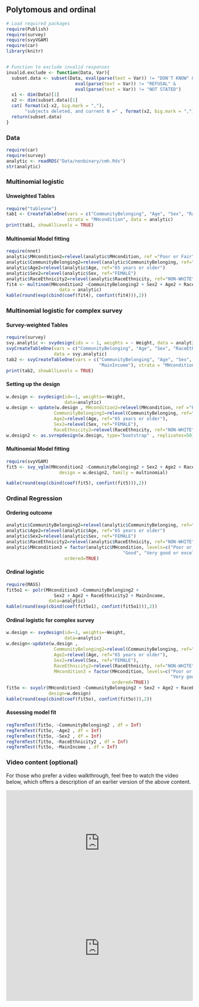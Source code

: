 ## Polytomous and ordinal {.unnumbered}

```r
# Load required packages
require(Publish)
require(survey)
require(svyVGAM)
require(car)
library(knitr)


# Function to exclude invalid responses
invalid.exclude <- function(Data, Var){
  subset.data <- subset(Data, eval(parse(text = Var)) != "DON'T KNOW" & 
                          eval(parse(text = Var)) != "REFUSAL" & 
                          eval(parse(text = Var)) != "NOT STATED")
  x1 <- dim(Data)[1]
  x2 <- dim(subset.data)[1]
  cat( format(x1-x2, big.mark = ","),
       "subjects deleted, and current N =" , format(x2, big.mark = ",") , "\n")
  return(subset.data)
}
```

### Data

```r
require(car)
require(survey)
analytic <- readRDS("Data/nonbinary/cmh.Rds")
str(analytic)
```

### Multinomial logistic

#### Unweighted Tables

```r
require("tableone")
tab1 <- CreateTableOne(vars = c("CommunityBelonging", "Age", "Sex", "RaceEthnicity", "MainIncome"),
                       strata = "MHcondition", data = analytic)
print(tab1, showAllLevels = TRUE)
```

#### Multinomial Model fitting

```r
require(nnet)
analytic$MHcondition2=relevel(analytic$MHcondition, ref ="Poor or Fair")
analytic$CommunityBelonging2=relevel(analytic$CommunityBelonging, ref="VERY WEAK")
analytic$Age2=relevel(analytic$Age, ref="65 years or older")
analytic$Sex2=relevel(analytic$Sex, ref="FEMALE")
analytic$RaceEthnicity2=relevel(analytic$RaceEthnicity, ref="NON-WHITE")
fit4 <- multinom(MHcondition2 ~CommunityBelonging2 + Sex2 + Age2 + RaceEthnicity2 + MainIncome, 
                    data = analytic)
kable(round(exp(cbind(coef(fit4), confint(fit4))),2))
```

### Multinomial logistic for complex survey

#### Survey-weighted Tables

```r
require(survey)
svy.analytic <- svydesign(ids = ~ 1, weights = ~ Weight, data = analytic)
svyCreateTableOne(vars = c("CommunityBelonging", "Age", "Sex", "RaceEthnicity", "MainIncome"), 
                  data = svy.analytic)
tab2 <- svyCreateTableOne(vars = c("CommunityBelonging", "Age", "Sex", "RaceEthnicity", 
                                   "MainIncome"), strata = "MHcondition", data = svy.analytic)
print(tab2, showAllLevels = TRUE)
```

#### Setting up the design

```r
w.design <- svydesign(id=~1, weights=~Weight, 
                      data=analytic)
w.design <- update(w.design , MHcondition2=relevel(MHcondition, ref ="Poor or Fair"),
                  CommunityBelonging2=relevel(CommunityBelonging, ref="VERY WEAK"),
                  Age2=relevel(Age, ref="65 years or older"),
                  Sex2=relevel(Sex, ref="FEMALE"),
                  RaceEthnicity2=relevel(RaceEthnicity, ref="NON-WHITE"))
w.design2 <- as.svrepdesign(w.design, type="bootstrap" , replicates=50)
```

#### Multinomial Model fitting

```r
require(svyVGAM)
fit5 <- svy_vglm(MHcondition2 ~CommunityBelonging2 + Sex2 + Age2 + RaceEthnicity2 + MainIncome,
                    design = w.design2, family = multinomial)
```

```r
kable(round(exp(cbind(coef(fit5), confint(fit5))),2))
```

### Ordinal Regression

#### Ordering outcome

```r
analytic$CommunityBelonging2=relevel(analytic$CommunityBelonging, ref="VERY WEAK")
analytic$Age2=relevel(analytic$Age, ref="65 years or older")
analytic$Sex2=relevel(analytic$Sex, ref="FEMALE")
analytic$RaceEthnicity2=relevel(analytic$RaceEthnicity, ref="NON-WHITE")
analytic$MHcondition3 = factor(analytic$MHcondition, levels=c("Poor or Fair", 
                                            "Good", "Very good or excellent"), 
                      ordered=TRUE)
```

#### Ordinal logistic

```r
require(MASS)
fit5o1 <- polr(MHcondition3 ~CommunityBelonging2 + 
                  Sex2 + Age2 + RaceEthnicity2 + MainIncome, 
                data=analytic)
kable(round(exp(cbind(coef(fit5o1), confint(fit5o1))),2))
```

#### Ordinal logistic for complex survey

```r
w.design <- svydesign(id=~1, weights=~Weight, 
                      data=analytic)
w.design<-update(w.design , 
                  CommunityBelonging2=relevel(CommunityBelonging, ref="VERY WEAK"),
                  Age2=relevel(Age, ref="65 years or older"),
                  Sex2=relevel(Sex, ref="FEMALE"),
                  RaceEthnicity2=relevel(RaceEthnicity, ref="NON-WHITE"),
                  MHcondition3 = factor(MHcondition, levels=c("Poor or Fair", "Good", 
                                                              "Very good or excellent"), 
                                        ordered=TRUE))
fit5o <- svyolr(MHcondition3 ~CommunityBelonging2 + Sex2 + Age2 + RaceEthnicity2 + MainIncome, 
                design=w.design)
kable(round(exp(cbind(coef(fit5o), confint(fit5o))),2))
```

#### Assessing model fit

```r
regTermTest(fit5o, ~CommunityBelonging2 , df = Inf) 
regTermTest(fit5o, ~Age2 , df = Inf) 
regTermTest(fit5o, ~Sex2 , df = Inf)
regTermTest(fit5o, ~RaceEthnicity2 , df = Inf)
regTermTest(fit5o, ~MainIncome , df = Inf)
```

### Video content (optional)

::: callout-tip
For those who prefer a video walkthrough, feel free to watch the video below, which offers a description of an earlier version of the above content.
:::

::: {style="position: relative; padding-bottom: 56.25%; height: 0; overflow: hidden;"}
<iframe src="https://www.youtube.com/embed/T-Fgh8sQW_A" style="position: absolute; top: 0; left: 0; width: 100%; height: 100%; border:0;" allowfullscreen>

</iframe>
:::

::: {style="position: relative; padding-bottom: 56.25%; height: 0; overflow: hidden;"}
<iframe src="https://www.youtube.com/embed/x7VICDQRrD4" style="position: absolute; top: 0; left: 0; width: 100%; height: 100%; border:0;" allowfullscreen>

</iframe>
:::


